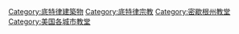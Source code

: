 [[Category:底特律建築物|Category:底特律建築物]]
[[Category:底特律宗教|Category:底特律宗教]]
[[Category:密歇根州教堂|Category:密歇根州教堂]]
[[Category:美国各城市教堂|Category:美国各城市教堂]]